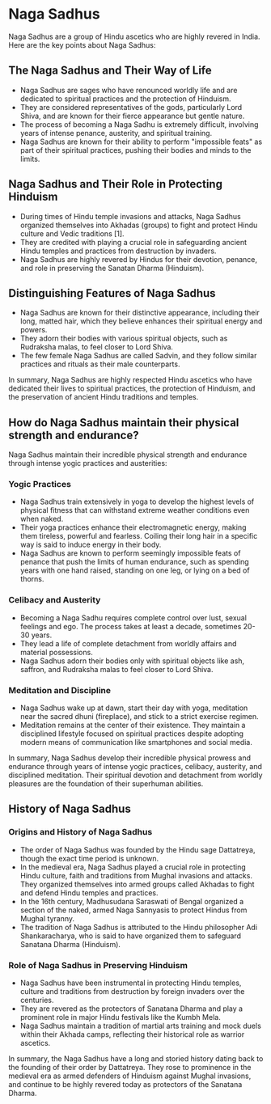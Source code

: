 # Naga Sadhus

Naga Sadhus are a group of Hindu ascetics who are highly revered in India. Here are the key points about Naga Sadhus:

## The Naga Sadhus and Their Way of Life
- Naga Sadhus are sages who have renounced worldly life and are dedicated to spiritual practices and the protection of Hinduism.
- They are considered representatives of the gods, particularly Lord Shiva, and are known for their fierce appearance but gentle nature.
- The process of becoming a Naga Sadhu is extremely difficult, involving years of intense penance, austerity, and spiritual training.
- Naga Sadhus are known for their ability to perform "impossible feats" as part of their spiritual practices, pushing their bodies and minds to the limits.

## Naga Sadhus and Their Role in Protecting Hinduism
- During times of Hindu temple invasions and attacks, Naga Sadhus organized themselves into Akhadas (groups) to fight and protect Hindu culture and Vedic traditions [1].
- They are credited with playing a crucial role in safeguarding ancient Hindu temples and practices from destruction by invaders.
- Naga Sadhus are highly revered by Hindus for their devotion, penance, and role in preserving the Sanatan Dharma (Hinduism).

## Distinguishing Features of Naga Sadhus
- Naga Sadhus are known for their distinctive appearance, including their long, matted hair, which they believe enhances their spiritual energy and powers.
- They adorn their bodies with various spiritual objects, such as Rudraksha malas, to feel closer to Lord Shiva.
- The few female Naga Sadhus are called Sadvin, and they follow similar practices and rituals as their male counterparts.

In summary, Naga Sadhus are highly respected Hindu ascetics who have dedicated their lives to spiritual practices, the protection of Hinduism, and the preservation of ancient Hindu traditions and temples.

## How do Naga Sadhus maintain their physical strength and endurance?

Naga Sadhus maintain their incredible physical strength and endurance through intense yogic practices and austerities:

### Yogic Practices
- Naga Sadhus train extensively in yoga to develop the highest levels of physical fitness that can withstand extreme weather conditions even when naked.
- Their yoga practices enhance their electromagnetic energy, making them tireless, powerful and fearless. Coiling their long hair in a specific way is said to induce energy in their body.
- Naga Sadhus are known to perform seemingly impossible feats of penance that push the limits of human endurance, such as spending years with one hand raised, standing on one leg, or lying on a bed of thorns.

### Celibacy and Austerity
- Becoming a Naga Sadhu requires complete control over lust, sexual feelings and ego. The process takes at least a decade, sometimes 20-30 years.
- They lead a life of complete detachment from worldly affairs and material possessions. 
- Naga Sadhus adorn their bodies only with spiritual objects like ash, saffron, and Rudraksha malas to feel closer to Lord Shiva.

### Meditation and Discipline
- Naga Sadhus wake up at dawn, start their day with yoga, meditation near the sacred dhuni (fireplace), and stick to a strict exercise regimen.
- Meditation remains at the center of their existence. They maintain a disciplined lifestyle focused on spiritual practices despite adopting modern means of communication like smartphones and social media.

In summary, Naga Sadhus develop their incredible physical prowess and endurance through years of intense yogic practices, celibacy, austerity, and disciplined meditation. Their spiritual devotion and detachment from worldly pleasures are the foundation of their superhuman abilities.

## History of Naga Sadhus

### Origins and History of Naga Sadhus
- The order of Naga Sadhus was founded by the Hindu sage Dattatreya, though the exact time period is unknown.
- In the medieval era, Naga Sadhus played a crucial role in protecting Hindu culture, faith and traditions from Mughal invasions and attacks. They organized themselves into armed groups called Akhadas to fight and defend Hindu temples and practices.
- In the 16th century, Madhusudana Saraswati of Bengal organized a section of the naked, armed Naga Sannyasis to protect Hindus from Mughal tyranny.
- The tradition of Naga Sadhus is attributed to the Hindu philosopher Adi Shankaracharya, who is said to have organized them to safeguard Sanatana Dharma (Hinduism).

### Role of Naga Sadhus in Preserving Hinduism
- Naga Sadhus have been instrumental in protecting Hindu temples, culture and traditions from destruction by foreign invaders over the centuries.
- They are revered as the protectors of Sanatana Dharma and play a prominent role in major Hindu festivals like the Kumbh Mela.
- Naga Sadhus maintain a tradition of martial arts training and mock duels within their Akhada camps, reflecting their historical role as warrior ascetics.

In summary, the Naga Sadhus have a long and storied history dating back to the founding of their order by Dattatreya. They rose to prominence in the medieval era as armed defenders of Hinduism against Mughal invasions, and continue to be highly revered today as protectors of the Sanatana Dharma.

